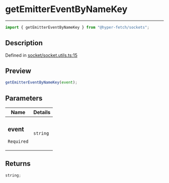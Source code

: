 # getEmitterEventByNameKey

<div class="api-docs__separator" data-reactroot="">

---

</div><div class="api-docs__import" data-reactroot="">

```ts
import { getEmitterEventByNameKey } from "@hyper-fetch/sockets";
```

</div><div class="api-docs__section">

## Description

</div><div class="api-docs__description"><span class="api-docs__do-not-parse">

</span></div><p class="api-docs__definition">

Defined in
[socket/socket.utils.ts:15](https://github.com/BetterTyped/hyper-fetch/blob/993719ed/packages/sockets/src/socket/socket.utils.ts#L15)

</p><div class="api-docs__section">

## Preview

</div><div class="api-docs__preview fn">

```ts
getEmitterEventByNameKey(event);
```

</div><div class="api-docs__section">

## Parameters

</div>
<div class="api-docs__parameters">
<table>
<thead><tr><th>Name</th><th>Details</th></tr></thead>
<tbody><tr param-data="event"><td class="api-docs__param-name required">

### event

`Required`

</td><td class="api-docs__param-type">

`string`

</td></tr></tbody></table></div><div class="api-docs__section">

## Returns

</div><div class="api-docs__returns">

```ts
string;
```

</div>
